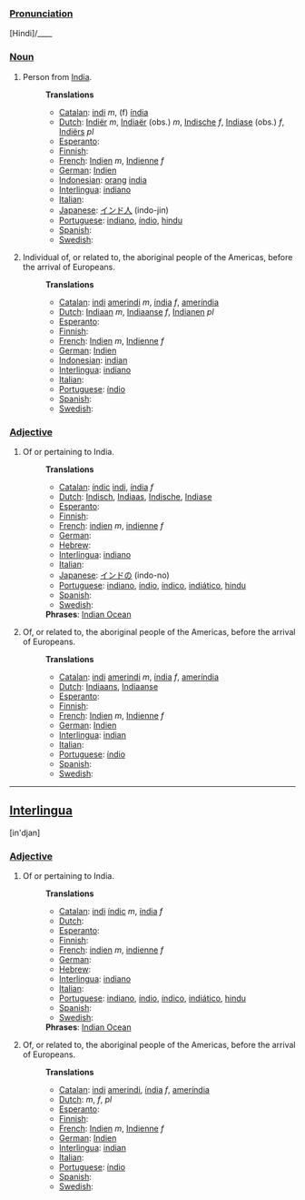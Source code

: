 ===[[Pronunciation]]===
[Hindi]/____

===[[Noun]]===
# Person from [[India]].
#:'''Translations'''
#:*[[Catalan]]: [[indi]] ''m'', (f) [[índia]]
#:*[[Dutch]]: [[Indiër]] ''m'', [[Indiaër]] (obs.) ''m'', [[Indische]] ''f'', [[Indiase]] (obs.) ''f'', [[Indiërs]] ''pl''
#:*[[Esperanto]]: [[]]
#:*[[Finnish]]: [[]]
#:*[[French]]: [[Indien]] ''m'', [[Indienne]] ''f''
#:*[[German]]: [[Indien]]
#:*[[Indonesian]]: [[orang]] [[india]]
#:*[[Interlingua]]: [[indiano]]
#:*[[Italian]]: [[]]
#:*[[Japanese]]: [[インド人]] (indo-jin)
#:*[[Portuguese]]: [[indiano]], [[índio]], [[hindu]]
#:*[[Spanish]]: [[]]
#:*[[Swedish]]: [[]]
#Individual of, or related to, the aboriginal people of the Americas, before the arrival of Europeans.
#:'''Translations'''
#:*[[Catalan]]: [[indi]] [[amerindi]] ''m'', [[índia]] ''f'', [[ameríndia]]
#:*[[Dutch]]: [[Indiaan]] ''m'', [[Indiaanse]] ''f'', [[Indianen]] ''pl''
#:*[[Esperanto]]: [[]]
#:*[[Finnish]]: [[]]
#:*[[French]]: [[Indien]] ''m'', [[Indienne]] ''f''
#:*[[German]]: [[Indien]]
#:*[[Indonesian]]: [[indian]]
#:*[[Interlingua]]: [[indiano]]
#:*[[Italian]]: [[]]
#:*[[Portuguese]]: [[índio]]
#:*[[Spanish]]: [[]]
#:*[[Swedish]]: [[]]
===[[Adjective]]===
# Of or pertaining to India.
#:'''Translations'''
#:*[[Catalan]]: [[índic]] [[indi]], [[índia]] ''f''
#:*[[Dutch]]: [[Indisch]], [[Indiaas]], [[Indische]], [[Indiase]]
#:*[[Esperanto]]: [[]]
#:*[[Finnish]]: [[]]
#:*[[French]]: [[indien]] ''m'', [[indienne]] ''f''
#:*[[German]]: [[]]
#:*[[Hebrew]]: [[]]
#:*[[Interlingua]]: [[indiano]]
#:*[[Italian]]: [[]]
#:*[[Japanese]]: [[インドの]] (indo-no)
#:*[[Portuguese]]: [[indiano]], [[índio]], [[índico]], [[indiático]], [[hindu]]
#:*[[Spanish]]: [[]]
#:*[[Swedish]]: [[]]
#:'''Phrases''': [[w:Indian Ocean|Indian Ocean]]
#Of, or related to, the aboriginal people of the Americas, before the arrival of Europeans.
#:'''Translations'''
#:*[[Catalan]]: [[indi]] [[amerindi]] ''m'', [[índia]] ''f'', [[ameríndia]]
#:*[[Dutch]]: [[Indiaans]], [[Indiaanse]]
#:*[[Esperanto]]: [[]]
#:*[[Finnish]]: [[]]
#:*[[French]]: [[Indien]] ''m'', [[Indienne]] ''f''
#:*[[German]]: [[Indien]]
#:*[[Interlingua]]: [[indian]]
#:*[[Italian]]: [[]]
#:*[[Portuguese]]: [[índio]]
#:*[[Spanish]]: [[]]
#:*[[Swedish]]: [[]]
----
==[[Interlingua]]==
[in'djan]
===[[Adjective]]===
# Of or pertaining to India.
#:'''Translations'''
#:*[[Catalan]]: [[indi]] [[índic]] ''m'', [[índia]] ''f''
#:*[[Dutch]]: [[]]
#:*[[Esperanto]]: [[]]
#:*[[Finnish]]: [[]]
#:*[[French]]: [[indien]] ''m'', [[indienne]] ''f''
#:*[[German]]: [[]]
#:*[[Hebrew]]: [[]]
#:*[[Interlingua]]: [[indiano]]
#:*[[Italian]]: [[]]
#:*[[Portuguese]]: [[indiano]], [[índio]], [[índico]], [[indiático]], [[hindu]]
#:*[[Spanish]]: [[]]
#:*[[Swedish]]: [[]]
#:'''Phrases''': [[w:Indian Ocean|Indian Ocean]]
#Of, or related to, the aboriginal people of the Americas, before the arrival of Europeans.
#:'''Translations'''
#:*[[Catalan]]: [[indi]] [[amerindi]], [[índia]] ''f'', [[ameríndia]]
#:*[[Dutch]]: [[]] ''m'', [[]]  ''f'', [[]] ''pl''
#:*[[Esperanto]]: [[]]
#:*[[Finnish]]: [[]]
#:*[[French]]: [[Indien]] ''m'', [[Indienne]]  ''f''
#:*[[German]]: [[Indien]]
#:*[[Interlingua]]: [[indian]]
#:*[[Italian]]: [[]]
#:*[[Portuguese]]: [[índio]]
#:*[[Spanish]]: [[]]
#:*[[Swedish]]: [[]]